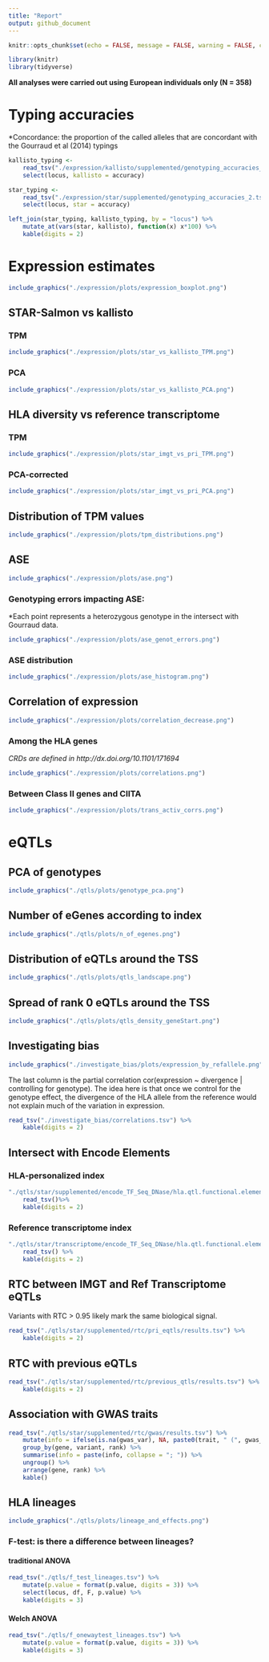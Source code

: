 ```yaml
---
title: "Report"
output: github_document
---
```


```r
knitr::opts_chunk$set(echo = FALSE, message = FALSE, warning = FALSE, comment = "")
```

```r
library(knitr)
library(tidyverse)
```

**All analyses were carried out using European individuals only (N = 358)**

# Typing accuracies

\*Concordance: the proportion of the called alleles that are concordant with the
Gourraud et al (2014) typings

```r
kallisto_typing <-
    read_tsv("./expression/kallisto/supplemented/genotyping_accuracies_2.tsv") %>%
    select(locus, kallisto = accuracy)

star_typing <-
    read_tsv("./expression/star/supplemented/genotyping_accuracies_2.tsv") %>%
    select(locus, star = accuracy)

left_join(star_typing, kallisto_typing, by = "locus") %>%
    mutate_at(vars(star, kallisto), function(x) x*100) %>%
    kable(digits = 2)
```

# Expression estimates

```r
include_graphics("./expression/plots/expression_boxplot.png")
```

## STAR-Salmon vs kallisto

### TPM

```r
include_graphics("./expression/plots/star_vs_kallisto_TPM.png")
```

### PCA

```r
include_graphics("./expression/plots/star_vs_kallisto_PCA.png")
```

## HLA diversity vs reference transcriptome

### TPM

```r
include_graphics("./expression/plots/star_imgt_vs_pri_TPM.png")
```

### PCA-corrected

```r
include_graphics("./expression/plots/star_imgt_vs_pri_PCA.png")
```

## Distribution of TPM values

```r
include_graphics("./expression/plots/tpm_distributions.png")
```

## ASE 

```r
include_graphics("./expression/plots/ase.png")
```

### Genotyping errors impacting ASE:

\*Each point represents a heterozygous genotype in the intersect with Gourraud
data.

```r
include_graphics("./expression/plots/ase_genot_errors.png")
```

### ASE distribution

```r
include_graphics("./expression/plots/ase_histogram.png")
```

## Correlation of expression

```r
include_graphics("./expression/plots/correlation_decrease.png")
```

### Among the HLA genes

*CRDs are defined in http://dx.doi.org/10.1101/171694* 

```r
include_graphics("./expression/plots/correlations.png")
```

### Between Class II genes and CIITA

```r
include_graphics("./expression/plots/trans_activ_corrs.png")
```


# eQTLs

## PCA of genotypes

```r
include_graphics("./qtls/plots/genotype_pca.png")
```

## Number of eGenes according to index

```r
include_graphics("./qtls/plots/n_of_egenes.png")
```

## Distribution of eQTLs around the TSS

```r
include_graphics("./qtls/plots/qtls_landscape.png")
```

## Spread of rank 0 eQTLs around the TSS

```r
include_graphics("./qtls/plots/qtls_density_geneStart.png")
```

## Investigating bias

```r
include_graphics("./investigate_bias/plots/expression_by_refallele.png")
```


The last column is the partial correlation cor(expression ~ divergence | controlling for genotype).
The idea here is that once we control for the genotype effect, the divergence of
the HLA allele from the reference would not explain much of the variation in 
expression.

```r
read_tsv("./investigate_bias/correlations.tsv") %>%
    kable(digits = 2)
```


## Intersect with Encode Elements

### HLA-personalized index

```r
"./qtls/star/supplemented/encode_TF_Seq_DNase/hla.qtl.functional.elements.tsv" %>%
    read_tsv()%>%
    kable(digits = 2)
```

### Reference transcriptome index

```r
"./qtls/star/transcriptome/encode_TF_Seq_DNase/hla.qtl.functional.elements.tsv" %>%
    read_tsv() %>%
    kable(digits = 2)
```


## RTC between IMGT and Ref Transcriptome eQTLs

Variants with RTC > 0.95 likely mark the same biological signal.

```r
read_tsv("./qtls/star/supplemented/rtc/pri_eqtls/results.tsv") %>%
    kable(digits = 2)
```

## RTC with previous eQTLs

```r
read_tsv("./qtls/star/supplemented/rtc/previous_qtls/results.tsv") %>%
    kable(digits = 2)
```

## Association with GWAS traits

```r
read_tsv("./qtls/star/supplemented/rtc/gwas/results.tsv") %>%
    mutate(info = ifelse(is.na(gwas_var), NA, paste0(trait, " (", gwas_var, ")"))) %>%
    group_by(gene, variant, rank) %>%
    summarise(info = paste(info, collapse = "; ")) %>%
    ungroup() %>%
    arrange(gene, rank) %>%
    kable()
```

## HLA lineages

```r
include_graphics("./qtls/plots/lineage_and_effects.png")
```

### F-test: is there a difference between lineages?

#### traditional ANOVA

```r
read_tsv("./qtls/f_test_lineages.tsv") %>%
    mutate(p.value = format(p.value, digits = 3)) %>%
    select(locus, df, F, p.value) %>%
    kable(digits = 3)
```

#### Welch ANOVA

```r
read_tsv("./qtls/f_onewaytest_lineages.tsv") %>%
    mutate(p.value = format(p.value, digits = 3)) %>%
    kable(digits = 3)
```

